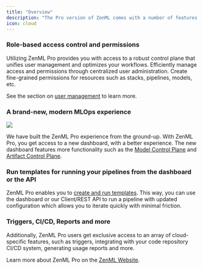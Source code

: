 ```yaml
---
title: "Overview"
description: "The Pro version of ZenML comes with a number of features that expand the functionality of the Open Source product"
icon: cloud
---
```


### Role-based access control and permissions

Utilizing ZenML Pro provides you with access to a robust control plane that unifies user management and optimizes your workflows. Efficiently manage access and permissions through centralized user administration. Create fine-grained permissions for resources such as stacks, pipelines, models, etc.

See the section on [user management](/latest/versions/0.66.0/getting-started/zenml-pro/user-management) to learn more.

### A brand-new, modern MLOps experience
<Frame caption="Walkthrough of ZenML Model Control Plane">
  <img src="/images/Fmcp_walkthrough.gif"/>
</Frame>


We have built the ZenML Pro experience from the ground-up. With ZenML Pro, you get access to a new dashboard, with a better experience. The new dashboard features more functionality such as the [Model Control Plane](/latest/versions/0.66.0/user-guide/starter-guide/track-ml-models) and [Artifact Control Plane](/latest/versions/0.66.0/user-guide/starter-guide/manage-artifacts).

### Run templates for running your pipelines from the dashboard or the API

ZenML Pro enables you to [create and run templates](/latest/versions/0.66.0/how-to/create-and-run-templates). This way, you can use the dashboard or our Client/REST API to run a pipeline with updated configuration which allows you to iterate quickly with minimal friction.

### Triggers, CI/CD, Reports and more

Additionally, ZenML Pro users get exclusive access to an array of cloud-specific features, such as triggers, integrating with your code repository CI/CD system, generating usage reports and more.

Learn more about ZenML Pro on the [ZenML Website](https://zenml.io/pro).
